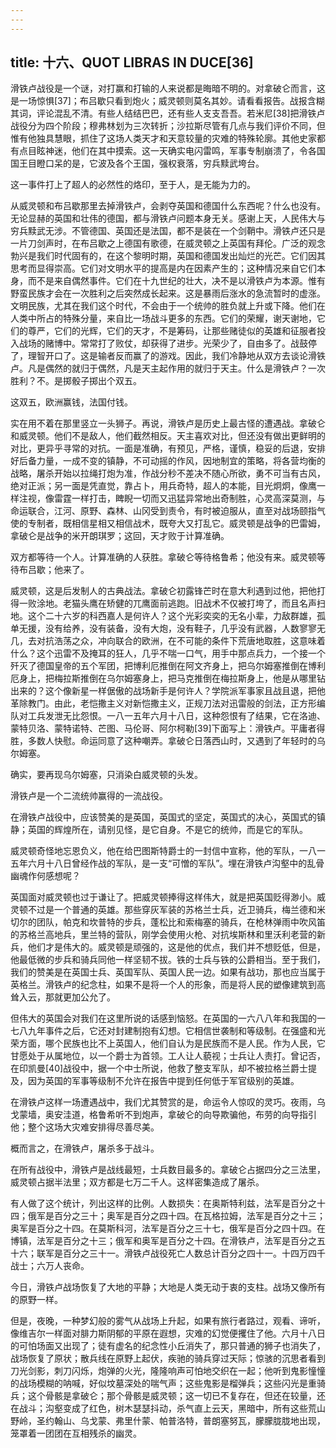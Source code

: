 ```yaml
---
---
---
```

title: 十六、QUOT LIBRAS IN DUCE[36]
---




滑铁卢战役是一个谜，对打赢和打输的人来说都是晦暗不明的。对拿破仑而言，这是一场惊惧[37]；布吕歇只看到炮火；威灵顿则莫名其妙。请看看报告。战报含糊其词，评论混乱不清。有些人结结巴巴，还有些人支支吾吾。若米尼[38]把滑铁卢战役分为四个阶段；穆弗林划为三次转折；沙拉斯尽管有几点与我们评价不同，但惟有他独具慧眼，抓住了这场人类天才和天意较量的灾难的特殊轮廓。其他史家都有点目眩神迷，他们在其中摸索。这一天确实电闪雷鸣，军事专制崩溃了，令各国国王目瞪口呆的是，它波及各个王国，强权衰落，穷兵黩武垮台。

这一事件打上了超人的必然性的烙印，至于人，是无能为力的。

从威灵顿和布吕歇那里去掉滑铁卢，会剥夺英国和德国什么东西呢？什么也没有。无论显赫的英国和壮伟的德国，都与滑铁卢问题本身无关。感谢上天，人民伟大与穷兵黩武无涉。不管德国、英国还是法国，都不是装在一个剑鞘中。滑铁卢还只是一片刀剑声时，在布吕歇之上德国有歌德，在威灵顿之上英国有拜伦。广泛的观念勃兴是我们时代固有的，在这个黎明时期，英国和德国发出灿烂的光芒。它们因其思考而显得崇高。它们对文明水平的提高是内在因素产生的；这种情况来自它们本身，而不是来自偶然事件。它们在十九世纪的壮大，决不是以滑铁卢为本源。惟有野蛮民族才会在一次胜利之后突然成长起来。这是暴雨后涨水的急流暂时的虚涨。文明民族，尤其在我们这个时代，不会由于一个统帅的胜负就上升或下降。他们在人类中所占的特殊分量，来自比一场战斗更多的东西。它们的荣耀，谢天谢地，它们的尊严，它们的光辉，它们的天才，不是筹码，让那些赌徒似的英雄和征服者投入战场的赌博中。常常打了败仗，却获得了进步。光荣少了，自由多了。战鼓停了，理智开口了。这是输者反而赢了的游戏。因此，我们冷静地从双方去谈论滑铁卢。凡是偶然的就归于偶然，凡是天主起作用的就归于天主。什么是滑铁卢？一次胜利？不。是掷骰子掷出个双五。

这双五，欧洲赢钱，法国付钱。

实在用不着在那里竖立一头狮子。再说，滑铁卢是历史上最古怪的遭遇战。拿破仑和威灵顿。他们不是敌人，他们截然相反。天主喜欢对比，但还没有做出更鲜明的对比，更异乎寻常的对抗。一面是准确，有预见，严格，谨慎，稳妥的后退，安排好后备力量，一成不变的镇静，不可动摇的作风，因地制宜的策略，将各营均衡的战略，屠杀开始以拉绳打炮为准，作战分秒不差决不随心所欲，勇不可当有古风，绝对正派；另一面是凭直觉，靠占卜，用兵奇特，超人的本能，目光炯炯，像鹰一样注视，像雷霆一样打击，睥睨一切而又迅猛异常地出奇制胜，心灵高深莫测，与命运联合，江河、原野、森林、山冈受到责令，有时被迫服从，直至对战场颐指气使的专制者，既相信星相又相信战术，既夸大又打乱它。威灵顿是战争的巴雷姆，拿破仑是战争的米开朗琪罗；这回，天才败于计算准确。

双方都等待一个人。计算准确的人获胜。拿破仑等待格鲁希；他没有来。威灵顿等待布吕歇；他来了。

威灵顿，这是后发制人的古典战法。拿破仑初露锋芒时在意大利遇到过他，把他打得一败涂地。老猫头鹰在矫健的兀鹰面前逃跑。旧战术不仅被打垮了，而且名声扫地。这个二十六岁的科西嘉人是何许人？这个光彩奕奕的无名小辈，力敌群雄，孤单无援，没有给养，没有装备，没有大炮，没有鞋子，几乎没有武器，人数寥寥无几，去对抗浩荡之众，冲向联合的欧洲，在不可能的条件下荒唐地取胜，这意味着什么？这个迅雷不及掩耳的狂人，几乎不喘一口气，用手中那点兵力，一个接一个歼灭了德国皇帝的五个军团，把博利厄推倒在阿文齐身上，把乌尔姆塞推倒在博利厄身上，把梅拉斯推倒在乌尔姆塞身上，把马克推倒在梅拉斯身上，他是从哪里钻出来的？这个像新星一样倨傲的战场新手是何许人？学院派军事家且战且退，把他革除教门。由此，老恺撒主义对新恺撒主义，正规刀法对迅雷般的剑法，正方形编队对工兵发泄无比怨恨。一八一五年六月十八日，这种怨恨有了结果，它在洛迪、蒙特贝洛、蒙特诺特、芒图、马伦哥、阿尔柯勒[39]下面写上：滑铁卢。平庸者得胜，多数人快慰。命运同意了这种嘲弄。拿破仑日落西山时，又遇到了年轻时的乌尔姆塞。

确实，要再现乌尔姆塞，只消染白威灵顿的头发。

滑铁卢是一个二流统帅赢得的一流战役。

在滑铁卢战役中，应该赞美的是英国，英国式的坚定，英国式的决心，英国式的镇静；英国的辉煌所在，请别见怪，是它自身。不是它的统帅，而是它的军队。

威灵顿奇怪地忘恩负义，他在给巴图斯特爵士的一封信中宣称，他的军队，一八一五年六月十八日曾经作战的军队，是一支“可憎的军队”。埋在滑铁卢沟壑中的乱骨幽魂作何感想呢？

英国面对威灵顿也过于谦让了。把威灵顿捧得这样伟大，就是把英国贬得渺小。威灵顿不过是一个普通的英雄。那些穿灰军装的苏格兰士兵，近卫骑兵，梅兰德和米切尔的团队，帕克和坎普特的步兵，蓬松比和索梅塞的骑兵，在枪林弹雨中吹风笛的苏格兰高地兵，里兰特的营队，刚学会使用火枪、对抗埃斯林和里沃利老营的新兵，他们才是伟大的。威灵顿是顽强的，这是他的优点，我们并不想贬低，但是，他最低微的步兵和骑兵同他一样坚韧不拔。铁的士兵与铁的公爵相当。至于我们，我们的赞美是在英国士兵、英国军队、英国人民一边。如果有战功，那也应当属于英格兰。滑铁卢的纪念柱，如果不是将一个人的形象，而是将人民的塑像建筑到高耸入云，那就更加公允了。

但伟大的英国会对我们在这里所说的话感到恼怒。在英国的一六八八年和我国的一七八九年事件之后，它还对封建制抱有幻想。它相信世袭制和等级制。在强盛和光荣方面，哪个民族也比不上英国人，他们自认为是民族而不是人民。作为人民，它甘愿处于从属地位，以一个爵士为首领。工人让人藐视；士兵让人责打。曾记否，在印凯曼[40]战役中，据一个中士所说，他救了整支军队，却不被拉格兰爵士提及，因为英国的军事等级制不允许在报告中提到任何低于军官级别的英雄。

在滑铁卢这样一场遭遇战中，我们尤其赞赏的是，命运令人惊叹的灵巧。夜雨，乌戈蒙墙，奥安洼道，格鲁希听不到炮声，拿破仑的向导欺骗他，布劳的向导指引他；整个这场大灾难安排得尽善尽美。

概而言之，在滑铁卢，屠杀多于战斗。

在所有战役中，滑铁卢是战线最短，士兵数目最多的。拿破仑占据四分之三法里，威灵顿占据半法里；双方都是七万二千人。这样密集造成了屠杀。

有人做了这个统计，列出这样的比例。人数损失：在奥斯特利兹，法军是百分之十四；俄军是百分之三十；奥军是百分之四十四。在瓦格拉姆，法军是百分之十三；奥军是百分之十四。在莫斯科河，法军是百分之三十七，俄军是百分之四十四。在博镇，法军是百分之十三；俄军和奥军是百分之十四。在滑铁卢，法军是百分之五十六；联军是百分之三十一。滑铁卢战役死亡人数总计百分之四十一。十四万四千战士；六万人丧命。

今日，滑铁卢战场恢复了大地的平静；大地是人类无动于衷的支柱。战场又像所有的原野一样。

但是，夜晚，一种梦幻般的雾气从战场上升起，如果有旅行者路过，观看、谛听，像维吉尔一样面对腓力斯阴郁的平原在遐想，灾难的幻觉便攫住了他。六月十八日的可怕场面又出现了；徒有虚名的纪念性小丘消失了，那只普通的狮子也消失了，战场恢复了原状；散兵线在原野上起伏，疾驰的骑兵穿过天际；惊骇的沉思者看到刀光剑影，刺刀闪烁，炮弹的火光，隆隆响声可怕地交织在一起；他听到鬼影憧憧的战场模糊的呐喊，好似坟墓深处的喘气声；这些鬼影是榴弹兵；这些闪光是重骑兵；这个骨骸是拿破仑；那个骨骸是威灵顿；这一切已不复存在，但还在较量，还在战斗；沟壑变成了红色，树木瑟瑟抖动，杀气直上云天，黑暗中，所有这些荒山野岭，圣约翰山、乌戈蒙、弗里什蒙、帕普洛特，普朗塞努瓦，朦朦胧胧地出现，笼罩着一团团在互相残杀的幽灵。